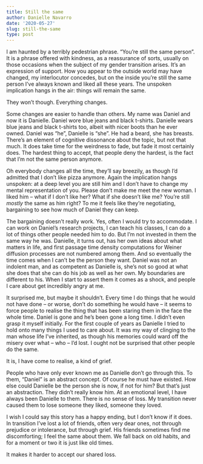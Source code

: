 ```yaml
---
title: Still the same
author: Danielle Navarro
date: '2020-05-27'
slug: still-the-same
type: post
---
```


I am haunted by a terribly pedestrian phrase. "You're still the same person". It is a phrase offered with kindness, as a reassurance of sorts, usually on those occasions when the subject of my gender transition arises. It's an expression of support. How you appear to the outside world may have changed, my interlocutor concedes, but on the inside you're still the same person I've always known and liked all these years. The unspoken implication hangs in the air: things will remain the same.

They won't though. Everything changes.

Some changes are easier to handle than others. My name was Daniel and now it is Danielle. Daniel wore blue jeans and black t-shirts. Danielle wears blue jeans and black t-shirts too, albeit with nicer boots than he ever owned. Daniel was "he", Danielle is "she". He had a beard, she has breasts. There's an element of cognitive dissonance about the topic, but not that much. It does take time for the weirdness to fade, but fade it most certainly does. The hardest thing to accept, that people deny the hardest, is the fact that I'm not the same person anymore. 

Oh everybody changes all the time, they'll say breezily, as though I'd admitted that I don't like pizza anymore. Again the implication hangs unspoken: at a deep level you are still him and I don't have to change my mental representation of you. Please don't make me meet the new woman. I liked him -- what if I don't like her? What if she doesn't like me? You're still *mostly* the same as him right? To me it feels like they're negotiating, bargaining to see how much of Daniel they can keep.   

The bargaining doesn't really work. Yes, often I would try to accommodate. I can work on Daniel's research projects, I can teach his classes, I can do a lot of things other people needed him to do. But I'm not invested in them the same way he was. Danielle, it turns out, has her own ideas about what matters in life, and first passage time density computations for Weiner diffusion processes are not numbered among them. And so eventually the time comes when I can't be the person they want. Daniel was not an indolent man, and as competent as Danielle is, she's not so good at what she does that she can do his job as well as her own. My boundaries are different to his. When I start to assert them it comes as a shock, and people I care about get incredibly angry at me. 

It surprised me, but maybe it shouldn't. Every time I do things that he would not have done -- or worse, don't do something he would have -- it seems to force people to realise the thing that has been staring them in the face the whole time. Daniel is gone and he's been gone a long time. I didn't even grasp it myself initially. For the first couple of years as Danielle I tried to hold onto many things I used to care about. It was my way of clinging to the man whose life I've inherited, as though his memories could ward off the misery over what -- who -- I'd lost. I ought not be surprised that other people do the same. 

It is, I have come to realise, a kind of grief.

People who have only ever known me as Danielle don't go through this. To them, "Daniel" is an abstract concept. Of course he must have existed. How else could Danielle be the person she is now, if not for him? But that's just an abstraction. They didn't really know him. At an emotional level, I have always been Danielle to them. There is no sense of loss. My transition never caused them to lose someone they liked, someone they loved.

I wish I could say this story has a happy ending, but I don't know if it does. In transition I've lost a lot of friends, often very dear ones, not through prejudice or intolerance, but through grief. His friends sometimes find me discomforting; I feel the same about them. We fall back on old habits, and for a moment or two it is just like old times. 

It makes it harder to accept our shared loss.
